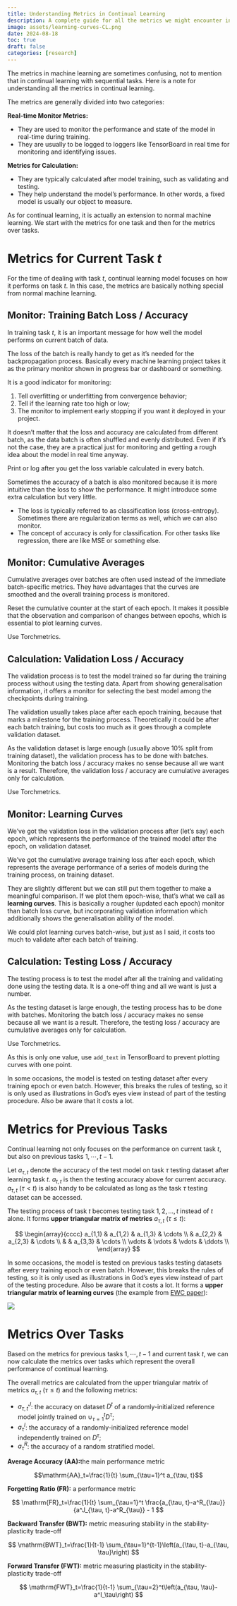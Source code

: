 ```yaml
---
title: Understanding Metrics in Continual Learning
description: A complete guide for all the metrics we might encounter in continual learning systems.
image: assets/learning-curves-CL.png
date: 2024-08-18
toc: true
draft: false
categories: [research]
---
```


The metrics in machine learning are sometimes confusing, not to mention that in continual learning with sequential tasks. Here is a note for understanding all the metrics in continual learning.

The metrics are generally divided into two categories:

**Real-time Monitor Metrics:**

- They are used to monitor the performance and state of the model in real-time during training.
- They are usually to be logged to loggers like TensorBoard in real time for monitoring and identifying issues.

**Metrics for Calculation:**

- They are typically calculated after model training, such as validating and testing.
- They help understand the model’s performance. In other words, a fixed model is usually our object to measure.

As for continual learning, it is actually an extension to normal machine learning. We start with the metrics for one task and then for the metrics over tasks.

# Metrics for Current Task $t$

For the time of dealing with task $t$, continual learning model focuses on how it performs on task $t$. In this case, the metrics are basically nothing special from normal machine learning.

## Monitor: Training Batch Loss / Accuracy

In training task $t$, it is an important message for how well the model performs on current batch of data.

The loss of the batch is really handy to get as it's needed for the backpropagation process. Basically every machine learning project takes it as the primary monitor shown in progress bar or dashboard or something.


It is a good indicator for monitoring:

1. Tell overfitting or underfitting from convergence behavior;
2. Tell if the learning rate too high or low;
3. The monitor to implement early stopping if you want it deployed in your project.

It doesn't matter that the loss and accuracy are calculated from different batch, as the data batch is often shuffled and evenly distributed. Even if it’s not the case, they are a practical just for monitoring and getting a rough idea about the model in real time anyway.

::: { .callout-tip title="Implementation"}
Print or log after you get the loss variable calculated in every batch.
:::

Sometimes the accuracy of a batch is also monitored because it is more intuitive than the loss to show the performance. It might introduce some extra calculation but very little.

::: { .callout-note}
- The loss is typically referred to as classification loss (cross-entropy). Sometimes there are regularization terms as well, which we can also monitor.
- The concept of accuracy is only for classification. For other tasks like regression, there are like MSE or something else.
:::

## Monitor: Cumulative Averages

Cumulative averages over batches are often used instead of the immediate batch-specific metrics. They have advantages that the curves are smoothed and the overall training process is monitored.

::: { .callout-note}
Reset the cumulative counter at the start of each epoch. It makes it possible that the observation and comparison of changes between epochs, which is essential to plot learning curves.
:::

::: { .callout-tip title="Implementation"}
Use Torchmetrics.
:::

## Calculation: Validation Loss / Accuracy

The validation process is to test the model trained so far during the training process without using the testing data. Apart from showing generalisation information, it offers a monitor for selecting the best model among the checkpoints during training.

The validation usually takes place after each epoch training, because that marks a milestone for the training process. Theoretically it could be after each batch training, but costs too much as it goes through a complete validation dataset.

As the validation dataset is large enough (usually above 10% split from training dataset), the validation process has to be done with batches. Monitoring the batch loss / accuracy makes no sense because all we want is a result. Therefore, the validation loss / accuracy are cumulative averages only for calculation.

::: { .callout-tip title="Implementation"}
Use Torchmetrics.
:::

## Monitor: Learning Curves

We've got the validation loss in the validation process after (let's say) each epoch, which represents the performance of the trained model after the epoch, on validation dataset.

We've got the cumulative average training loss after each epoch, which represents the average performance of a series of models during the training process, on training dataset.

They are slightly different but we can still put them together to make a meaningful comparison. If we plot them epoch-wise, that's what we call as **learning curves**. This is basically a rougher (updated each epoch) monitor than batch loss curve, but incorporating validation information which additionally shows the generalisation ability of the model.

::: { .callout-note}
We could plot learning curves batch-wise, but just as I said, it costs too much to validate after each batch of training.
:::

## Calculation: Testing Loss / Accuracy

The testing process is to test the model after all the training and validating done using the testing data. It is a one-off thing and all we want is just a number.

As the testing dataset is large enough, the testing process has to be done with batches. Monitoring the batch loss / accuracy makes no sense because all we want is a result. Therefore, the testing loss / accuracy are cumulative averages only for calculation.


::: { .callout-tip title="Implementation"}
Use Torchmetrics.

As this is only one value, use `add_text` in TensorBoard to prevent plotting curves with one point.
:::

In some occasions, the model is tested on testing dataset after every training epoch or even batch. However, this breaks the rules of testing, so it is only used as illustrations in God's eyes view instead of part of the testing procedure. Also be aware that it costs a lot.


# Metrics for Previous Tasks

Continual learning not only focuses on the performance on current task $t$, but also on previous tasks $1,\cdots, t-1$.

Let $a_{\tau, t}$ denote the accuracy of the test model on task $\tau$ testing dataset after learning task $t$. $a_{t,t}$ is then the testing accuracy above for current accuracy. $a_{\tau, t}\ (\tau < t)$ is also handy to be calculated as long as the task $\tau$ testing dataset can be accessed.

The testing process of task $t$ becomes testing task $1,2,...,t$ instead of $t$ alone. It forms **upper triangular matrix of metrics** $a_{\tau, t}\ (\tau \leq t)$:

$$
\begin{array}{cccc}
a_{1,1} & a_{1,2} & a_{1,3} & \cdots \\
  & a_{2,2} & a_{2,3} & \cdots \\
 &   & a_{3,3} & \cdots \\
\vdots & \vdots & \vdots & \ddots \\
\end{array}
$$

In some occasions, the model is tested on previous tasks testing datasets after every training epoch or even batch. However, this breaks the rules of testing, so it is only used as illustrations in God's eyes view instead of part of the testing procedure. Also be aware that it costs a lot. It forms a **upper triangular matrix of learning curves** (the example from [EWC paper](https://www.pnas.org/doi/epdf/10.1073/pnas.1611835114)):

![](assets/learning-curves-CL.png)

# Metrics Over Tasks

Based on the metrics for previous tasks $1,\cdots,t-1$ and current task $t$, we can now calculate the metrics over tasks which represent the overall performance of continual learning.

The overall metrics are calculated from the upper triangular matrix of metrics $a_{\tau, t}\ (\tau \leq t)$ and the following metrics:

- $a^J_{\tau, t}$: the accuracy on dataset $D^t$ of a randomly-initialized reference model jointly trained on $\cup_{\tau=1}^t D^\tau$;
- $a^I_\tau$: the accuracy of a randomly-initialized reference model independently trained on $D^\tau$;
- $a^R_\tau$: the accuracy of a random stratified model.

**Average Accuracy (AA):**the main performance metric

$$\mathrm{AA}_t=\frac{1}{t} \sum_{\tau=1}^t a_{\tau, t}$$

**Forgetting Ratio (FR):** a performance metric

$$
\mathrm{FR}_t=\frac{1}{t} \sum_{\tau=1}^t \frac{a_{\tau, t}-a^R_{\tau}}{a^J_{\tau, t}-a^R_{\tau}} - 1
$$

**Backward Transfer (BWT):** metric measuring stability in the stability-plasticity trade-off

$$
\mathrm{BWT}_t=\frac{1}{t-1} \sum_{\tau=1}^{t-1}\left(a_{\tau, t}-a_{\tau, \tau}\right)
$$

**Forward Transfer (FWT):** metric measuring plasticity in the stability-plasticity trade-off

$$
\mathrm{FWT}_t=\frac{1}{t-1} \sum_{\tau=2}^t\left(a_{\tau, \tau}-a^I_\tau\right)
$$







